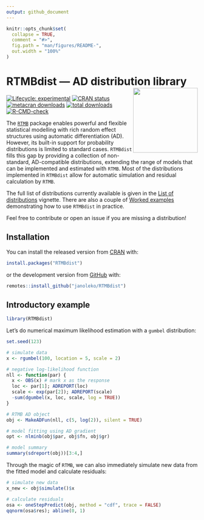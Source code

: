 ```yaml
---
output: github_document
---
```


<!-- README.md is generated from README.Rmd. Please edit that file -->

```r
knitr::opts_chunk$set(
  collapse = TRUE,
  comment = "#>",
  fig.path = "man/figures/README-",
  out.width = "100%"
)
```

# RTMBdist --- AD distribution library <img src="man/figures/RTMBdist_hex.png" align="right" style="height:170px; width:auto;">

<!-- badges: start -->
[![Lifecycle: experimental](https://img.shields.io/badge/lifecycle-experimental-orange.svg)](https://lifecycle.r-lib.org/articles/stages.html#experimental)
[![CRAN status](https://www.r-pkg.org/badges/version/RTMBdist)](https://CRAN.R-project.org/package=RTMBdist)
[![metacran downloads](https://cranlogs.r-pkg.org/badges/last-month/RTMBdist)](https://cran.r-project.org/package=RTMBdist)
[![total downloads](https://cranlogs.r-pkg.org:443/badges/grand-total/RTMBdist)]( https://cranlogs.r-pkg.org:443/badges/grand-total/RTMBdist)
[![R-CMD-check](https://github.com/janoleko/RTMBdist/actions/workflows/R-CMD-check.yaml/badge.svg)](https://github.com/janoleko/RTMBdist/actions/workflows/R-CMD-check.yaml)
<!-- badges: end -->

The [`RTMB`](https://kaskr.r-universe.dev/RTMB) package enables powerful and flexible statistical modelling with rich random effect structures using automatic differentiation (AD). However, its built-in support for probability distributions is limited to standard cases. `RTMBdist` fills this gap by providing a collection of non-standard, AD-compatible distributions, extending the range of models that can be implemented and estimated with `RTMB`. Most of the distributions implemented in `RTMBdist` allow for automatic simulation and residual calculation by `RTMB`.

The full list of distributions currently available is given in the [List of distributions](https://janoleko.github.io/RTMBdist/articles/distlist.html) vignette.
There are also a couple of [Worked examples](https://janoleko.github.io/RTMBdist/articles/Examples.html) demonstrating how to use `RTMBdist` in practice.

Feel free to contribute or open an issue if you are missing a distribution!


## Installation

You can install the released version from [CRAN](https://CRAN.R-project.org/package=RTMBdist) with:
```r
install.packages("RTMBdist")
```

or the development version from [GitHub](https://github.com/) with:

```r
remotes::install_github("janoleko/RTMBdist")
```

## Introductory example

```r
library(RTMBdist)
```

Let's do numerical maximum likelihood estimation with a `gumbel` distribution:

```r
set.seed(123)
```

```r
# simulate data
x <- rgumbel(100, location = 5, scale = 2)

# negative log-likelihood function
nll <- function(par) {
  x <- OBS(x) # mark x as the response
  loc <- par[1]; ADREPORT(loc)
  scale <- exp(par[2]); ADREPORT(scale)
  -sum(dgumbel(x, loc, scale, log = TRUE))
}

# RTMB AD object
obj <- MakeADFun(nll, c(5, log(2)), silent = TRUE)

# model fitting using AD gradient
opt <- nlminb(obj$par, obj$fn, obj$gr)

# model summary
summary(sdreport(obj))[3:4,]
```

Through the magic of `RTMB`, we can also immediately simulate new data from the fitted model and calculate residuals:

```r
# simulate new data
x_new <- obj$simulate()$x

# calculate residuals
osa <- oneStepPredict(obj, method = "cdf", trace = FALSE)
qqnorm(osa$res); abline(0, 1)
```



